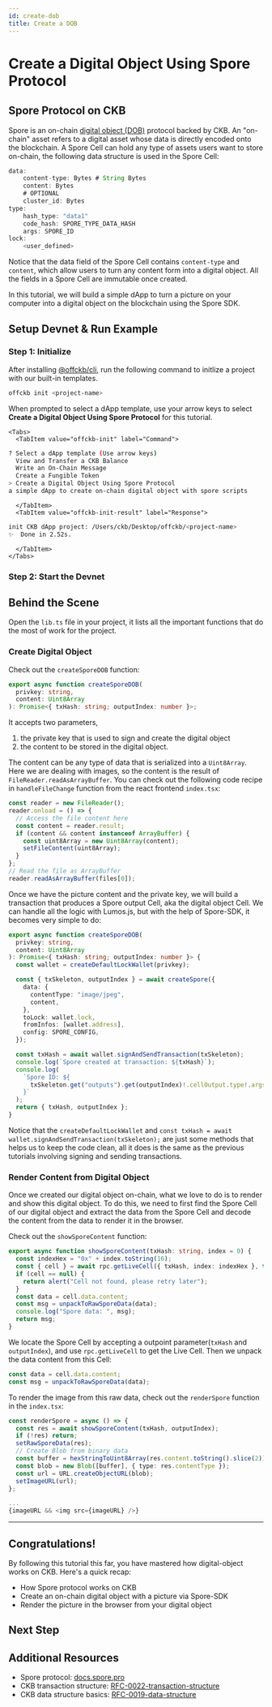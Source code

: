 ```yaml
---
id: create-dob
title: Create a DOB
---
```


# Create a Digital Object Using Spore Protocol

<TutorialHeader
  time={DOBOVERVIEW.time}
  topics={DOBOVERVIEW.topics}
  tools={DOBOVERVIEW.tools}
/>

## Spore Protocol on CKB

Spore is an on-chain [digital object (DOB)](/docs/concepts/glossary#digital-object-dob) protocol backed by CKB. An "on-chain" asset refers to a digital asset whose data is directly encoded onto the blockchain. A Spore Cell can hold any type of assets users want to store on-chain, the following data structure is used in the Spore Cell:

```js
data:
    content-type: Bytes # String Bytes
    content: Bytes
    # OPTIONAL
    cluster_id: Bytes
type:
    hash_type: "data1"
    code_hash: SPORE_TYPE_DATA_HASH
    args: SPORE_ID
lock:
    <user_defined>
```

Notice that the data field of the Spore Cell contains `content-type` and `content`, which allow users to turn any content form into a digital object. All the fields in a Spore Cell are immutable once created.

In this tutorial, we will build a simple dApp to turn a picture on your computer into a digital object on the blockchain using the Spore SDK.

## Setup Devnet & Run Example

### Step 1: Initialize

After installing [@offckb/cli](https://www.npmjs.com/package/@offckb/cli), run the following command to initlize a project with our built-in templates. 

```bash
offckb init <project-name>
```

When prompted to select a dApp template, use your arrow keys to select **Create a Digital Object Using Spore Protocol** for this tutorial.

```mdx-code-block
<Tabs>
  <TabItem value="offckb-init" label="Command">
```
```bash {5}
? Select a dApp template (Use arrow keys)
  View and Transfer a CKB Balance
  Write an On-Chain Message
  Create a Fungible Token
> Create a Digital Object Using Spore Protocol
a simple dApp to create on-chain digital object with spore scripts
```
```mdx-code-block
  </TabItem>
  <TabItem value="offckb-init-result" label="Response">
```
```bash
init CKB dApp project: /Users/ckb/Desktop/offckb/<project-name>
✨  Done in 2.52s.
```
```mdx-code-block
  </TabItem>
</Tabs>
```

### Step 2: Start the Devnet

<SetupProject imageSrc="img/dapps/create-dob-dapp.jpg" />

## Behind the Scene

Open the `lib.ts` file in your project, it lists all the important functions that do the most of work for the project.

### Create Digital Object

Check out the `createSporeDOB` function:

```ts
export async function createSporeDOB(
  privkey: string,
  content: Uint8Array
): Promise<{ txHash: string; outputIndex: number }>;
```

It accepts two parameters,

1. the private key that is used to sign and create the digital object
2. the content to be stored in the digital object.

The content can be any type of data that is serialized into a `Uint8Array`. Here we are dealing with images, so the content is the result of `FileReader.readAsArrayBuffer`. You can check out the following code recipe in `handleFileChange` function from the react frontend `index.tsx`:

```ts
const reader = new FileReader();
reader.onload = () => {
  // Access the file content here
  const content = reader.result;
  if (content && content instanceof ArrayBuffer) {
    const uint8Array = new Uint8Array(content);
    setFileContent(uint8Array);
  }
};
// Read the file as ArrayBuffer
reader.readAsArrayBuffer(files[0]);
```

Once we have the picture content and the private key, we will build a transaction that produces a Spore output Cell, aka the digital object Cell. We can handle all the logic with Lumos.js, but with the help of Spore-SDK, it becomes very simple to do:

```ts
export async function createSporeDOB(
  privkey: string,
  content: Uint8Array
): Promise<{ txHash: string; outputIndex: number }> {
  const wallet = createDefaultLockWallet(privkey);

  const { txSkeleton, outputIndex } = await createSpore({
    data: {
      contentType: "image/jpeg",
      content,
    },
    toLock: wallet.lock,
    fromInfos: [wallet.address],
    config: SPORE_CONFIG,
  });

  const txHash = await wallet.signAndSendTransaction(txSkeleton);
  console.log(`Spore created at transaction: ${txHash}`);
  console.log(
    `Spore ID: ${
      txSkeleton.get("outputs").get(outputIndex)!.cellOutput.type!.args
    }`
  );
  return { txHash, outputIndex };
}
```

Notice that the `createDefaultLockWallet` and `const txHash = await wallet.signAndSendTransaction(txSkeleton);` are just some methods that helps us to keep the code clean, all it does is the same as the previous tutorials involving signing and sending transactions.

### Render Content from Digital Object

Once we created our digital object on-chain, what we love to do is to render and show this digital object. To do this, we need to first find the Spore Cell of our digital object and extract the data from the Spore Cell and decode the content from the data to render it in the browser.

Check out the `showSporeContent` function:

```ts
export async function showSporeContent(txHash: string, index = 0) {
  const indexHex = "0x" + index.toString(16);
  const { cell } = await rpc.getLiveCell({ txHash, index: indexHex }, true);
  if (cell == null) {
    return alert("Cell not found, please retry later");
  }
  const data = cell.data.content;
  const msg = unpackToRawSporeData(data);
  console.log("Spore data: ", msg);
  return msg;
}
```

We locate the Spore Cell by accepting a outpoint parameter(`txHash` and `outputIndex`), and use `rpc.getLiveCell` to get the Live Cell. Then we unpack the data content from this Cell:

```ts
const data = cell.data.content;
const msg = unpackToRawSporeData(data);
```

To render the image from this raw data, check out the `renderSpore` function in the `index.tsx`:

```ts
const renderSpore = async () => {
  const res = await showSporeContent(txHash, outputIndex);
  if (!res) return;
  setRawSporeData(res);
  // Create Blob from binary data
  const buffer = hexStringToUint8Array(res.content.toString().slice(2));
  const blob = new Blob([buffer], { type: res.contentType });
  const url = URL.createObjectURL(blob);
  setImageURL(url);
};

...
{imageURL && <img src={imageURL} />}
```

---

## Congratulations!

By following this tutorial this far, you have mastered how digital-object works on CKB. Here's a quick recap:

- How Spore protocol works on CKB
- Create an on-chain digital object with a picture via Spore-SDK
- Render the picture in the browser from your digital object

## Next Step

<SwitchToTestnet />

## Additional Resources

- Spore protocol: [docs.spore.pro](https://docs.spore.pro/)
- CKB transaction structure: [RFC-0022-transaction-structure](https://github.com/nervosnetwork/rfcs/blob/master/rfcs/0022-transaction-structure/0022-transaction-structure.md)
- CKB data structure basics: [RFC-0019-data-structure](https://github.com/nervosnetwork/rfcs/blob/master/rfcs/0019-data-structures/0019-data-structures.md)
